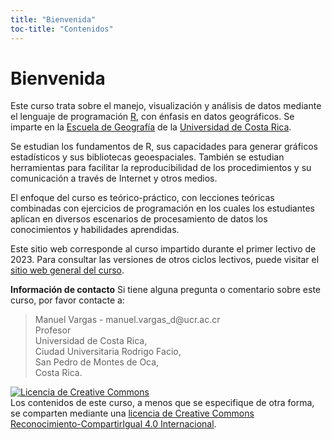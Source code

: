 ```yaml
---
title: "Bienvenida"
toc-title: "Contenidos"
---
```


# Bienvenida {.unnumbered}
Este curso trata sobre el manejo, visualización y análisis de datos mediante el lenguaje de programación [R](https://www.r-project.org/), con énfasis en datos geográficos. Se imparte en la [Escuela de Geografía](https://www.geografia.fcs.ucr.ac.cr/) de la [Universidad de Costa Rica](https://www.ucr.ac.cr/).

Se estudian los fundamentos de R, sus capacidades para generar gráficos estadísticos y sus bibliotecas geoespaciales. También se estudian herramientas para facilitar la reproducibilidad de los procedimientos y su comunicación a través de Internet y otros medios.

El enfoque del curso es teórico-práctico, con lecciones teóricas combinadas con ejercicios de programación en los cuales los estudiantes aplican en diversos escenarios de procesamiento de datos los conocimientos y habilidades aprendidas.

Este sitio web corresponde al curso impartido durante el primer lectivo de 2023. Para consultar las versiones de otros ciclos lectivos, puede visitar el [sitio web general del curso](https://gf0604-procesamientodatosgeograficos.github.io/).

**Información de contacto**
Si tiene alguna pregunta o comentario sobre este curso, por favor contacte a:

> Manuel Vargas - manuel.vargas_d\@ucr.ac.cr\
> Profesor\
> Universidad de Costa Rica,\
> Ciudad Universitaria Rodrigo Facio,\
> San Pedro de Montes de Oca,\
> Costa Rica.

<a rel="license" href="http://creativecommons.org/licenses/by-sa/4.0/"><img src="https://i.creativecommons.org/l/by-sa/4.0/88x31.png" alt="Licencia de Creative Commons" style="border-width:0"/></a><br />Los contenidos de este curso, a menos que se especifique de otra forma, se comparten mediante una <a rel="license" href="http://creativecommons.org/licenses/by-sa/4.0/">licencia de Creative Commons Reconocimiento-CompartirIgual 4.0 Internacional</a>.
